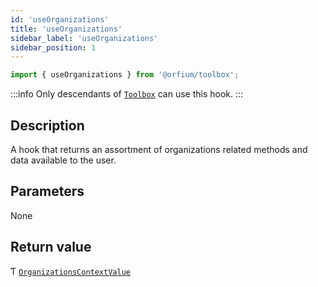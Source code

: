 ```yaml
---
id: 'useOrganizations'
title: 'useOrganizations'
sidebar_label: 'useOrganizations'
sidebar_position: 1
---
```



```ts
import { useOrganizations } from '@orfium/toolbox';
```

:::info
Only descendants of [`Toolbox`](../components/Toolbox) can use this hook.
:::

## Description

A hook that returns an assortment of organizations related methods and data available to the user.

## Parameters

None

## Return value

Ƭ [`OrganizationsContextValue`](../types/OrganizationsContextValue)

<Type />
